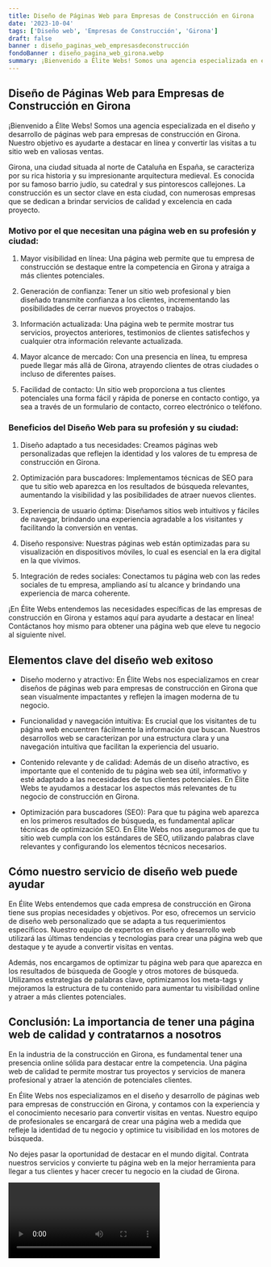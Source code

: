 ```yaml
---
title: Diseño de Páginas Web para Empresas de Construcción en Girona
date: '2023-10-04'
tags: ['Diseño web', 'Empresas de Construcción', 'Girona']
draft: false
banner : diseño_paginas_web_empresasdeconstrucción
fondoBanner : diseño_pagina_web_girona.webp
summary: ¡Bienvenido a Élite Webs! Somos una agencia especializada en el diseño y desarrollo de páginas web para empresas de construcción en Girona. Nuestro objetivo es ayudarte a destacar en línea y convertir las visitas a tu sitio web en valiosas ventas. 
---
```


## Diseño de Páginas Web para Empresas de Construcción en Girona

¡Bienvenido a Élite Webs! Somos una agencia especializada en el diseño y desarrollo de páginas web para empresas de construcción en Girona. Nuestro objetivo es ayudarte a destacar en línea y convertir las visitas a tu sitio web en valiosas ventas. 

Girona, una ciudad situada al norte de Cataluña en España, se caracteriza por su rica historia y su impresionante arquitectura medieval. Es conocida por su famoso barrio judío, su catedral y sus pintorescos callejones. La construcción es un sector clave en esta ciudad, con numerosas empresas que se dedican a brindar servicios de calidad y excelencia en cada proyecto.

### Motivo por el que necesitan una página web en su profesión y ciudad:

1. Mayor visibilidad en línea: Una página web permite que tu empresa de construcción se destaque entre la competencia en Girona y atraiga a más clientes potenciales.

2. Generación de confianza: Tener un sitio web profesional y bien diseñado transmite confianza a los clientes, incrementando las posibilidades de cerrar nuevos proyectos o trabajos.

3. Información actualizada: Una página web te permite mostrar tus servicios, proyectos anteriores, testimonios de clientes satisfechos y cualquier otra información relevante actualizada.

4. Mayor alcance de mercado: Con una presencia en línea, tu empresa puede llegar más allá de Girona, atrayendo clientes de otras ciudades o incluso de diferentes países.

5. Facilidad de contacto: Un sitio web proporciona a tus clientes potenciales una forma fácil y rápida de ponerse en contacto contigo, ya sea a través de un formulario de contacto, correo electrónico o teléfono.

### Beneficios del Diseño Web para su profesión y su ciudad:

1. Diseño adaptado a tus necesidades: Creamos páginas web personalizadas que reflejen la identidad y los valores de tu empresa de construcción en Girona.

2. Optimización para buscadores: Implementamos técnicas de SEO para que tu sitio web aparezca en los resultados de búsqueda relevantes, aumentando la visibilidad y las posibilidades de atraer nuevos clientes.

3. Experiencia de usuario óptima: Diseñamos sitios web intuitivos y fáciles de navegar, brindando una experiencia agradable a los visitantes y facilitando la conversión en ventas.

4. Diseño responsive: Nuestras páginas web están optimizadas para su visualización en dispositivos móviles, lo cual es esencial en la era digital en la que vivimos.

5. Integración de redes sociales: Conectamos tu página web con las redes sociales de tu empresa, ampliando así tu alcance y brindando una experiencia de marca coherente.

¡En Élite Webs entendemos las necesidades específicas de las empresas de construcción en Girona y estamos aquí para ayudarte a destacar en línea! Contáctanos hoy mismo para obtener una página web que eleve tu negocio al siguiente nivel.

<GifSeo />

<Cta />

## Elementos clave del diseño web exitoso

- Diseño moderno y atractivo: En Élite Webs nos especializamos en crear diseños de páginas web para empresas de construcción en Girona que sean visualmente impactantes y reflejen la imagen moderna de tu negocio.

- Funcionalidad y navegación intuitiva: Es crucial que los visitantes de tu página web encuentren fácilmente la información que buscan. Nuestros desarrollos web se caracterizan por una estructura clara y una navegación intuitiva que facilitan la experiencia del usuario.

- Contenido relevante y de calidad: Además de un diseño atractivo, es importante que el contenido de tu página web sea útil, informativo y esté adaptado a las necesidades de tus clientes potenciales. En Élite Webs te ayudamos a destacar los aspectos más relevantes de tu negocio de construcción en Girona.

- Optimización para buscadores (SEO): Para que tu página web aparezca en los primeros resultados de búsqueda, es fundamental aplicar técnicas de optimización SEO. En Élite Webs nos aseguramos de que tu sitio web cumpla con los estándares de SEO, utilizando palabras clave relevantes y configurando los elementos técnicos necesarios.

## Cómo nuestro servicio de diseño web puede ayudar

En Élite Webs entendemos que cada empresa de construcción en Girona tiene sus propias necesidades y objetivos. Por eso, ofrecemos un servicio de diseño web personalizado que se adapta a tus requerimientos específicos. Nuestro equipo de expertos en diseño y desarrollo web utilizará las últimas tendencias y tecnologías para crear una página web que destaque y te ayude a convertir visitas en ventas.

Además, nos encargamos de optimizar tu página web para que aparezca en los resultados de búsqueda de Google y otros motores de búsqueda. Utilizamos estrategias de palabras clave, optimizamos los meta-tags y mejoramos la estructura de tu contenido para aumentar tu visibilidad online y atraer a más clientes potenciales.

## Conclusión: La importancia de tener una página web de calidad y contratarnos a nosotros

En la industria de la construcción en Girona, es fundamental tener una presencia online sólida para destacar entre la competencia. Una página web de calidad te permite mostrar tus proyectos y servicios de manera profesional y atraer la atención de potenciales clientes.

En Élite Webs nos especializamos en el diseño y desarrollo de páginas web para empresas de construcción en Girona, y contamos con la experiencia y el conocimiento necesario para convertir visitas en ventas. Nuestro equipo de profesionales se encargará de crear una página web a medida que refleje la identidad de tu negocio y optimice tu visibilidad en los motores de búsqueda.

No dejes pasar la oportunidad de destacar en el mundo digital. Contrata nuestros servicios y convierte tu página web en la mejor herramienta para llegar a tus clientes y hacer crecer tu negocio en la ciudad de Girona.

<Video />

<CtaBot job='Empresas de Construcción' city='Girona'/>

<Gmaps query='Girona+españa+maps' />